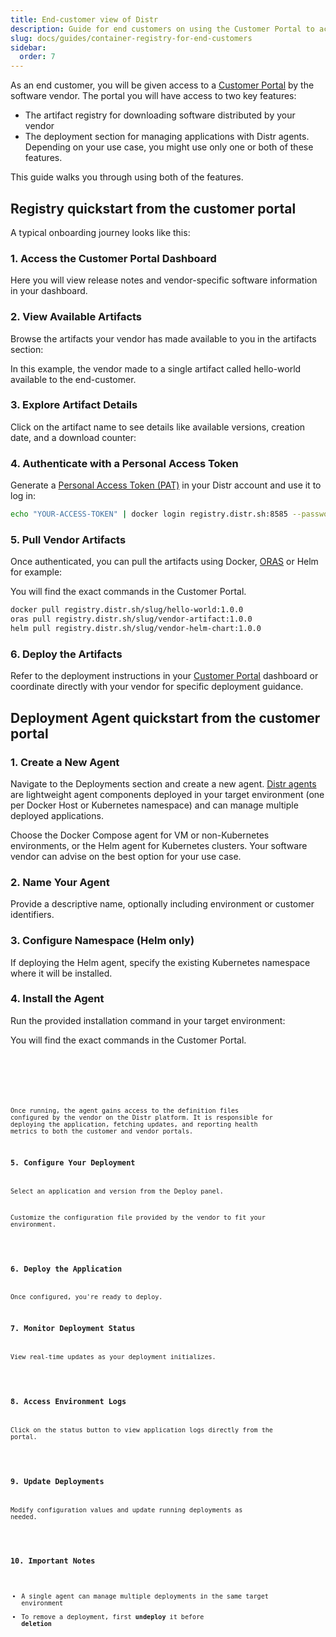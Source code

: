 ```yaml
---
title: End-customer view of Distr
description: Guide for end customers on using the Customer Portal to access artifacts and deploy applications with Distr agents.
slug: docs/guides/container-registry-for-end-customers
sidebar:
  order: 7
---
```



As an end customer, you will be given access to a [Customer Portal](/docs/product/customer-portal/) by the software vendor.
The portal you will have access to two key features:

- The artifact registry for downloading software distributed by your vendor
- The deployment section for managing applications with Distr agents.
  Depending on your use case, you might use only one or both of these features.

This guide walks you through using both of the features.

## Registry quickstart from the customer portal

A typical onboarding journey looks like this:

### 1. Access the Customer Portal Dashboard

Here you will view release notes and vendor-specific software information in your dashboard.

<ThemeImage
  lightSrc="/src/assets/docs/guides/customer-view/customer-portal-no-num-light.png"
  darkSrc="/src/assets/docs/guides/customer-view/customer-portal-no-num-dark.png"
  alt="Deployments interface"
/>

### 2. View Available Artifacts

Browse the artifacts your vendor has made available to you in the artifacts section:

<ThemeImage
  lightSrc="/src/assets/docs/guides/customer-view/artifact-ui-customer-light.png"
  darkSrc="/src/assets/docs/guides/customer-view/artifact-ui-customer-dark.png"
  alt="Registry artifacts view"
/>

In this example, the vendor made to a single artifact called hello-world available to the end-customer.

### 3. Explore Artifact Details

Click on the artifact name to see details like available versions, creation date, and a download counter:

<ThemeImage
  lightSrc="/src/assets/docs/guides/customer-view/artifact-ui-details-light.png"
  darkSrc="/src/assets/docs/guides/customer-view/artifact-ui-details-dark.png"
  alt="Artifact details view"
/>

### 4. Authenticate with a Personal Access Token

Generate a [Personal Access Token (PAT)](/docs/integrations/personal-access-token/) in your Distr account and use it to log in:

```bash
echo "YOUR-ACCESS-TOKEN" | docker login registry.distr.sh:8585 --password-stdin -u -
```

### 5. Pull Vendor Artifacts

Once authenticated, you can pull the artifacts using Docker, [ORAS](https://oras.land/docs/installation) or Helm for example:

<Aside type="tip">
  You will find the exact commands in the Customer Portal.
</Aside>

```bash
docker pull registry.distr.sh/slug/hello-world:1.0.0
oras pull registry.distr.sh/slug/vendor-artifact:1.0.0
helm pull registry.distr.sh/slug/vendor-helm-chart:1.0.0
```

### 6. Deploy the Artifacts

Refer to the deployment instructions in your [Customer Portal](/docs/product/customer-portal/) dashboard or coordinate directly with your vendor for specific deployment guidance.

## Deployment Agent quickstart from the customer portal

### 1. Create a New Agent

Navigate to the Deployments section and create a new agent.
[Distr agents](/docs/product/agents/) are lightweight agent components deployed in your target environment (one per Docker Host or Kubernetes namespace)
and can manage multiple deployed applications.

<Aside type="tip">
  Choose the Docker Compose agent for VM or non-Kubernetes environments, or the
  Helm agent for Kubernetes clusters. Your software vendor can advise on the
  best option for your use case.
</Aside>

### 2. Name Your Agent

Provide a descriptive name, optionally including environment or customer identifiers.

<ThemeImage
  lightSrc="/src/assets/docs/guides/customer-view/customer-agent-name-light.png"
  darkSrc="/src/assets/docs/guides/customer-view/customer-agent-name-dark.png"
  alt="Artifact details view"
/>

### 3. Configure Namespace (Helm only)

If deploying the Helm agent, specify the existing Kubernetes namespace where it will be installed.

<ThemeImage
  lightSrc="/src/assets/docs/guides/customer-view/helm-ns-light.png"
  darkSrc="/src/assets/docs/guides/customer-view/helm-ns-dark.png"
  alt="Artifact details view"
/>

### 4. Install the Agent

Run the provided installation command in your target environment:

<Aside type="tip">
  You will find the exact commands in the Customer Portal.
</Aside>

<Tabs>
  <TabItem label="Docker">
    <Code
      code="curl 'https://app.distr.sh/api/v1/connect?targetId=...&targetSecret=...' | docker compose -f - up -d"
      lang="bash"
    />
  </TabItem>
  <TabItem label="Helm">
    <Code
      code="kubectl apply -n ... -f 'https://demo.distr.sh/api/v1/connect?targetId=...&targetSecret=...'"
      lang="bash"
    />
  </TabItem>
</Tabs>

Once running, the agent gains access to the definition files configured by the vendor on the Distr platform. It is responsible for deploying the application, fetching updates, and reporting health metrics to both the customer and vendor portals.

### 5. Configure Your Deployment

Select an application and version from the Deploy panel.

Customize the configuration file provided by the vendor to fit your environment.

<ThemeImage
  lightSrc="/src/assets/docs/guides/customer-view/config-light.png"
  darkSrc="/src/assets/docs/guides/customer-view/config-dark.png"
  alt="Artifact details view"
/>

### 6. Deploy the Application

Once configured, you're ready to deploy.

### 7. Monitor Deployment Status

View real-time updates as your deployment initializes.

<ThemeImage
  lightSrc="/src/assets/docs/guides/customer-view/status-light.png"
  darkSrc="/src/assets/docs/guides/customer-view/status-dark.png"
  alt="Artifact details view"
/>

### 8. Access Environment Logs

Click on the status button to view application logs directly from the portal.

<ThemeImage
  lightSrc="/src/assets/docs/guides/customer-view/logs-light.png"
  darkSrc="/src/assets/docs/guides/customer-view/logs-dark.png"
  alt="Artifact details view"
/>

### 9. Update Deployments

Modify configuration values and update running deployments as needed.

<ThemeImage
  lightSrc="/src/assets/docs/guides/customer-view/update-deploy-light.png"
  darkSrc="/src/assets/docs/guides/customer-view/update-deploy-dark.png"
  alt="Artifact details view"
/>

### 10. Important Notes

- A single agent can manage multiple deployments in the same target environment
- To remove a deployment, first **undeploy** it before **deletion**
